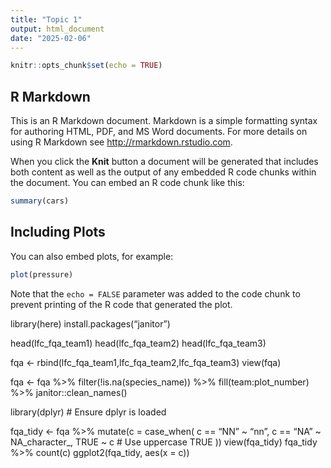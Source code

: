 ```yaml
---
title: "Topic 1"
output: html_document
date: "2025-02-06"
---
```


```r
knitr::opts_chunk$set(echo = TRUE)
```

## R Markdown

This is an R Markdown document. Markdown is a simple formatting syntax for authoring HTML, PDF, and MS Word documents. For more details on using R Markdown see <http://rmarkdown.rstudio.com>.

When you click the **Knit** button a document will be generated that includes both content as well as the output of any embedded R code chunks within the document. You can embed an R code chunk like this:

```r
summary(cars)
```

## Including Plots

You can also embed plots, for example:

```r
plot(pressure)
```

Note that the `echo = FALSE` parameter was added to the code chunk to prevent printing of the R code that generated the plot.

library(here)
install.packages("janitor")


head(lfc_fqa_team1)
head(lfc_fqa_team2)
head(lfc_fqa_team3)

fqa <- rbind(lfc_fqa_team1,lfc_fqa_team2,lfc_fqa_team3)
view(fqa)

fqa <- fqa %>%
  filter(!is.na(species_name)) %>%
  fill(team:plot_number) %>%
  janitor::clean_names()
  
library(dplyr)  # Ensure dplyr is loaded

fqa_tidy <- fqa %>%
  mutate(c = case_when(
    c == "NN" ~ "nn",
    c == "NA" ~ NA_character_,
    TRUE ~ c  # Use uppercase TRUE
  ))
view(fqa_tidy)
fqa_tidy %>% count(c)
ggplot2(fqa_tidy, aes(x = c)) 
  
